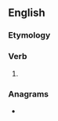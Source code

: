 ==English==

===Etymology===
{{suffix|en|tread|eth}}

===Verb===
{{head|en|verb form}}

# {{en-archaic third-person singular of|tread}}

===Anagrams===
* {{anagrams|en|rehatted|threated}}